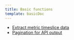 ```yaml
---
title: Basic functions
template: basicDoc
---
```


* [Extract metric timeslice data](/docs/apis/rest-api-v2/basic-functions/extract-metric-timeslice-data)
* [Pagination for API output](/docs/apis/rest-api-v2/basic-functions/pagination-api-output)
